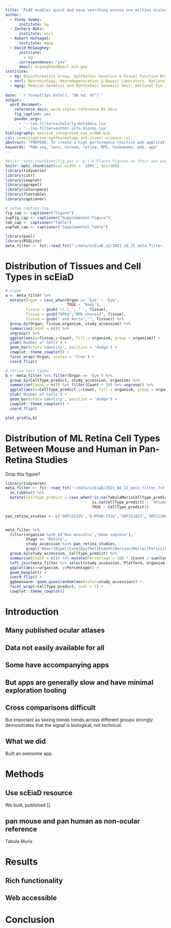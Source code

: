 ```yaml
---
title: 'PLAE enables quick and easy searching across one million ocular transcriptomes'
author:
  - Vinay Swamy:
      institute: bg
  - Zachary Batz:
      institute: nnrl
  - Robert Hufnagel:
      institute: mgog
  - David McGaughey:
      institute:
        - bg
      correspondence: "yes"
      email: mcgaugheyd@mail.nih.gov
institute:
  - bg: Bioinformatics Group, Ophthalmic Genetics & Visual Function Branch, National Eye Institute, National Institutes of Health
  - nnrl: Neurobiology, Neurodegeneration & Repair Laboratory, National Eye Institute, National Institutes of Health
  - mgog: Medical Genetics and Ophthalmic Genomics Unit, National Eye Institute, National Institutes of Health
    
date: '`r format(Sys.Date(), "%B %d, %Y")`'
output:
  word_document:
    reference_docx: word-styles-reference-01.docx
    fig_caption: yes
    pandoc_args:
      - '--lua-filter=scholarly-metadata.lua'
      - '--lua-filter=author-info-blocks.lua'
bibliography: massive_integrated_eye_scRNA.bib
csl: investigative-ophthalmology-and-visual-science.csl
abstract: "PURPOSE: To create a high performance reactive web application to query gene expression across cell type, species, study, and other factors. METHODS: We wrote the Shiny web application PLAE (https://plae.nei.nih.gov) and tailored the structure of the underlying data (sc Eye in a Disk, scEiaD) to display scEiaD. RESULTS: The new portal provides quick visualization of over a million individual cells from vertebrate eye-and body transcriptomes., XX cell types, XX ocular tissues, XX body tissues. As a test of the value of this unified pan-eye dataset, we show XX. CONCLUSION: The PLAE v0.80 web app serves the pan-ocular and body dataset, scEiaD. This offers the eye community a powerful and quick means to test hypotheses on gene and transcript expression across 54 body and 19 eye tissues. "
keywords: "RNA-seq, lens, cornea, retina, RPE, Snakemake, web, app"
---
```


```r
#knitr::opts_chunk$set(fig.pos = 'p') # Places figures on their own pages
knitr::opts_chunk$set(out.width = '100%', dpi=300)
library(tidyverse)
library(citr)
library(cowplot)
library(ggrepel)
library(colorspace)
library(flextable)
library(captioner)

# setup caption-ing
fig_cap <- captioner("Figure")
supFig_cap <- captioner("Supplemental Figure")
tab_cap <- captioner("Table")
supTab_cap <- captioner("Supplemental Table")

library(pool)
library(RSQLite)
meta_filter <- fst::read_fst("~/data/scEiaD_v2/2021_10_15_meta_filter.fst")
```

# Distribution of Tissues and Cell Types in scEiaD
```r
# organ
a <- meta_filter %>%
  mutate(Organ = case_when(Organ == 'Eye' ~ 'Eye',
                           TRUE ~ 'Body'),
         Tissue = gsub('\\.|_', ' ', Tissue),
         Tissue = gsub("RPE$","RPE-Choroid", Tissue),
         Tissue = gsub(" and Aorta","", Tissue)) %>% 
  group_by(Organ, Tissue,organism, study_accession) %>%
  summarise(Count = n()) %>%
  ungroup() %>% 
  ggplot(aes(x=Tissue,y=Count, fill = organism, group = organism)) +
  ylab('Number of Cells') +
  geom_bar(stat='identity', position = 'dodge') +
  cowplot::theme_cowplot() +
  facet_wrap(~Organ, scales = 'free') +
  coord_flip()

# retina cell types
b <- meta_filter %>% filter(Organ == 'Eye') %>% 
  group_by(CellType_predict, study_accession, organism) %>%
  summarise(Count = n()) %>% filter(Count > 10) %>% ungroup() %>% 
  ggplot(aes(x=CellType_predict,y=Count, fill = organism, group = organism)) +
  ylab('Number of Cells') +
  geom_bar(stat='identity', position = 'dodge') +
  cowplot::theme_cowplot() +
  coord_flip()

plot_grid(a,b)
```
# Distribution of ML Retina Cell Types Between Mouse and Human in Pan-Retina Studies
Drop this figure?
```r
library(tidyverse)
meta_filter <- fst::read_fst('~/data/scEiaD/2021_08_22_meta_filter.fst') %>%
  as_tibble() %>%
  mutate(CellType_predict = case_when(!is.na(TabulaMurisCellType_predict) ~ 'Tabula Muris',
                                      is.na(CellType_predict) ~ 'Unlabelled',
                                      TRUE ~ CellType_predict)) 

pan_retina_studies <- c('SRP255195','E-MTAB-7316','SRP151023','SRP222001','SRP222958','SRP194595','SRP223254','SRP050054','SRP269634','SRP269635','SRP158528', 'SRP257758','SRP212788')


meta_filter %>% 
  filter(organism %in% c('Mus musculus','Homo sapiens'), 
         Stage == 'Mature', 
         study_accession %in% pan_retina_studies, 
         grepl('Amacr|Bipol|Cone|Epithel|Endoth|Horizon|Muller|Pericy|Ganglion|Rod', CellType_predict)) %>% 
  group_by(study_accession, CellType_predict) %>% 
  summarise(Count = n()) %>% mutate(Percentage = 100 * (Count / sum(Count)))  %>% 
  left_join(meta_filter %>% select(study_accession, Platform, organism) %>% unique()) %>% 
  ggplot(aes(x=organism, y=Percentage)) + 
  geom_boxplot() + 
  coord_flip() + 
  ggbeeswarm::geom_quasirandom(aes(color=study_accession)) + 
  facet_wrap(~CellType_predict, ncol = 1) + 
  cowplot::theme_cowplot()
```
# Introduction
## Many published ocular atlases

## Data not easily available for all

## Some have accompanying apps

## But apps are generally slow and have minimal exploration tooling

## Cross comparisons difficult
But important as seeing trends trends across different groups strongly demonstrates that 
the signal is biological, not technical. 

## What we did

Built an awesome app.


# Methods

## Use scEiaD resource
We built, published [].

## pan mouse and pan human as non-ocular reference
Tabula Muris

# Results

## Rich functionality

## Web accessible

## 

# Conclusion